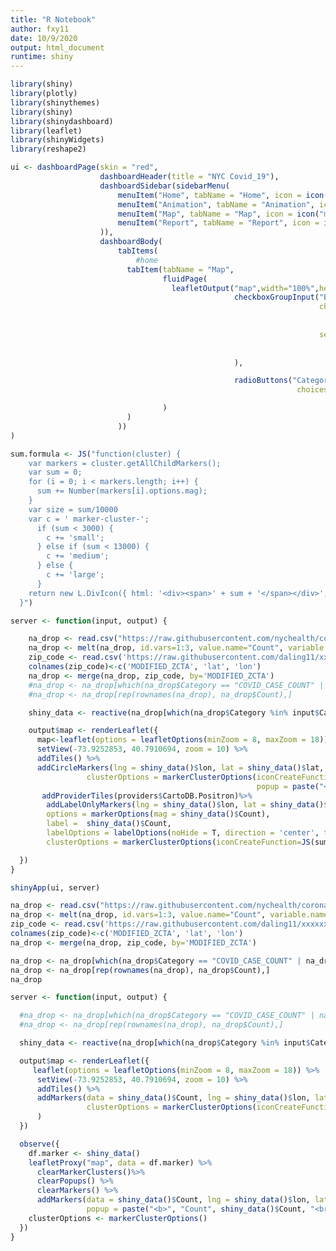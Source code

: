 ---
title: "R Notebook"
author: fxy11
date: 10/9/2020
output: html_document
runtime: shiny
---

```{r}
library(shiny)
library(plotly)
library(shinythemes)
library(shiny)
library(shinydashboard)
library(leaflet)
library(shinyWidgets)
library(reshape2)
```

```{r}
ui <- dashboardPage(skin = "red",
                    dashboardHeader(title = "NYC Covid_19"),
                    dashboardSidebar(sidebarMenu(
                        menuItem("Home", tabName = "Home", icon = icon("home")),
                        menuItem("Animation", tabName = "Animation", icon = icon("train")),
                        menuItem("Map", tabName = "Map", icon = icon("map")),
                        menuItem("Report", tabName = "Report", icon = icon("industry"))
                    )),
                    dashboardBody(
                        tabItems(
                            #home
                          tabItem(tabName = "Map",
                                  fluidPage(
                                    leafletOutput("map",width="100%",height=750),
                                                  checkboxGroupInput("Borough", "Choose Borough:",
                                                                     choices = c("Manhattan", "Staten Island",
                                                                                 "Bronx", "Queens",
                                                                                 "Brooklyn"),
                                                                     selected = c("Manhattan", "Staten Island",
                                                                                  "Bronx", "Queens",
                                                                                  "Brooklyn")
                                                  ),

                                                  radioButtons("Category", "Choose category:",
                                                                choices = c("COVID_CASE_COUNT","COVID_DEATH_COUNT"))

                                  )
                          )
                        ))
)
```

```{r}
sum.formula <- JS("function(cluster) {
    var markers = cluster.getAllChildMarkers();
    var sum = 0;
    for (i = 0; i < markers.length; i++) {
      sum += Number(markers[i].options.mag);
    }
    var size = sum/10000
    var c = ' marker-cluster-';
      if (sum < 3000) {
        c += 'small';
      } else if (sum < 13000) {
        c += 'medium';
      } else {
        c += 'large';
      }
    return new L.DivIcon({ html: '<div><span>' + sum + '</span></div>', className: 'marker-cluster' + c, iconSize: L.point(size, size)});
  }")

server <- function(input, output) {

    na_drop <- read.csv("https://raw.githubusercontent.com/nychealth/coronavirus-data/master/data-by-modzcta.csv")
    na_drop <- melt(na_drop, id.vars=1:3, value.name="Count", variable.name="Category")
    zip_code <- read.csv('https://raw.githubusercontent.com/daling11/xxxxxxxx/master/zip_code_database.csv')
    colnames(zip_code)<-c('MODIFIED_ZCTA', 'lat', 'lon')
    na_drop <- merge(na_drop, zip_code, by='MODIFIED_ZCTA')
    #na_drop <- na_drop[which(na_drop$Category == "COVID_CASE_COUNT" | na_drop$Category == "COVID_DEATH_COUNT"),]
    #na_drop <- na_drop[rep(rownames(na_drop), na_drop$Count),]

    shiny_data <- reactive(na_drop[which(na_drop$Category %in% input$Category & na_drop$BOROUGH_GROUP %in% input$Borough),])

    output$map <- renderLeaflet({
      map<-leaflet(options = leafletOptions(minZoom = 8, maxZoom = 18)) %>%
      setView(-73.9252853, 40.7910694, zoom = 10) %>%
      addTiles() %>%
      addCircleMarkers(lng = shiny_data()$lon, lat = shiny_data()$lat, options = markerOptions(mag = shiny_data()$Count), color='red', stroke = FALSE, fillOpacity = 0.5,
                 clusterOptions = markerClusterOptions(iconCreateFunction=JS(sum.formula),
                                                       popup = paste("<b>", "Count", shiny_data()$Count, "<br/>", "<b>", "Borough:", shiny_data()$BOROUGH_GROUP)))%>%
       addProviderTiles(providers$CartoDB.Positron)%>%
        addLabelOnlyMarkers(lng = shiny_data()$lon, lat = shiny_data()$lat,
        options = markerOptions(mag = shiny_data()$Count),
        label =  shiny_data()$Count,
        labelOptions = labelOptions(noHide = T, direction = 'center', textOnly = T),
        clusterOptions = markerClusterOptions(iconCreateFunction=JS(sum.formula)))

  })
}
```

```{r echo = FALSE}
shinyApp(ui, server)
```

```{r}
na_drop <- read.csv("https://raw.githubusercontent.com/nychealth/coronavirus-data/master/data-by-modzcta.csv")
na_drop <- melt(na_drop, id.vars=1:3, value.name="Count", variable.name="Category")
zip_code <- read.csv('https://raw.githubusercontent.com/daling11/xxxxxxxx/master/zip_code_database.csv')
colnames(zip_code)<-c('MODIFIED_ZCTA', 'lat', 'lon')
na_drop <- merge(na_drop, zip_code, by='MODIFIED_ZCTA')
```

```{r}
na_drop <- na_drop[which(na_drop$Category == "COVID_CASE_COUNT" | na_drop$Category == "COVID_DEATH_COUNT"),]
na_drop <- na_drop[rep(rownames(na_drop), na_drop$Count),]
na_drop
```
```{r}
server <- function(input, output) {

  #na_drop <- na_drop[which(na_drop$Category == "COVID_CASE_COUNT" | na_drop$Category == "COVID_DEATH_COUNT"),]
  #na_drop <- na_drop[rep(rownames(na_drop), na_drop$Count),]

  shiny_data <- reactive(na_drop[which(na_drop$Category %in% input$Category & na_drop$BOROUGH_GROUP %in% input$Borough),])

  output$map <- renderLeaflet({
     leaflet(options = leafletOptions(minZoom = 8, maxZoom = 18)) %>%
      setView(-73.9252853, 40.7910694, zoom = 10) %>%
      addTiles() %>%
      addMarkers(data = shiny_data()$Count, lng = shiny_data()$lon, lat = shiny_data()$lat,
                 clusterOptions = markerClusterOptions(iconCreateFunction=JS(sum.formula))
      )
  })

  observe({
    df.marker <- shiny_data()
    leafletProxy("map", data = df.marker) %>%
      clearMarkerClusters()%>%
      clearPopups() %>%
      clearMarkers() %>%
      addMarkers(data = shiny_data()$Count, lng = shiny_data()$lon, lat = shiny_data()$lat,
                 popup = paste("<b>", "Count", shiny_data()$Count, "<br/>", "<b>", "Borough:", shiny_data()$BOROUGH_GROUP))
    clusterOptions <- markerClusterOptions()
  })
}
```
